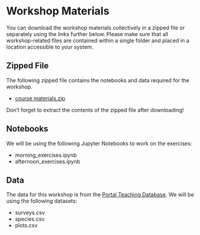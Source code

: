 # Workshop Materials {.unnumbered}

You can download the workshop materials collectively in a zipped file or separately using the links further below. Please make sure that all workshop-related files are contained within a single folder and placed in a location accessible to your system.

## Zipped File

The following zipped file contains the notebooks and data required for the workshop. 

- [course materials.zip](https://raw.githubusercontent.com/UtrechtUniversity/workshop-introduction-to-python/main/course_materials.zip)

Don't forget to extract the contents of the zipped file after downloading!

## Notebooks

We will be using the following Jupyter Notebooks to work on the exercises:

- morning_exercises.ipynb
- afternoon_exercises.ipynb

## Data

The data for this workshop is from the [Portal Teaching Database](https://figshare.com/articles/Portal_Project_Teaching_Database/1314459). We will be using the following datasets:

- surveys.csv
- species.csv
- plots.csv